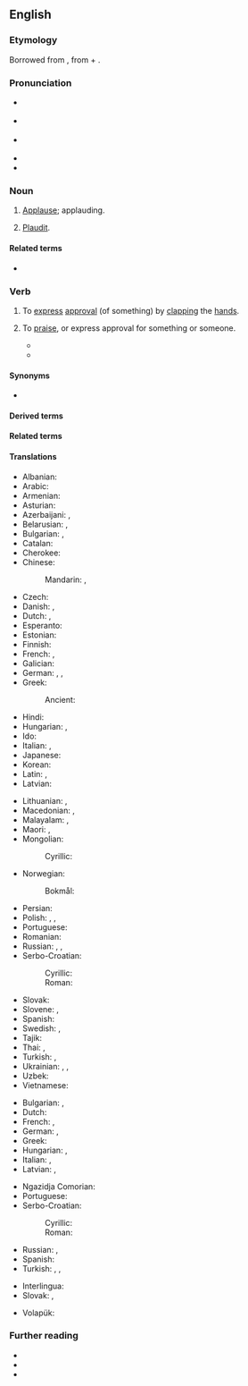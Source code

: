 ==English==

===Etymology===
Borrowed from {{bor|en|la|applaudere||to clap the hands together, applaud}}, from {{m|la|ad||to}} + {{m|la|plaudere||to strike, clap}}.

===Pronunciation===
* {{a|UK}} {{IPA|en|/əˈplɔːd/}}
* {{a|US}} {{IPA|en|/əˈplɔd/}}
* {{a|cot-caught}} {{IPA|en|/əˈplɑd/}}
* {{audio|en|en-us-applaud.ogg|Audio (GA)}}
* {{rhymes|en|ɔːd|s=2}}

===Noun===
{{en-noun}}

# {{lb|en|obsolete}} [[applause|Applause]]; applauding.
# {{lb|en|obsolete}} [[plaudit|Plaudit]].

====Related terms====
* {{l|en|applause}}

===Verb===
{{en-verb}}

# {{lb|en|transitive|intransitive}} To [[express]] [[approval]] (of something) by [[clap|clapping]] the [[hand]]s.
#: {{ux|en|After the performance, the audience '''applauded''' for five minutes.}}
# {{lb|en|transitive|intransitive}} To [[praise]], or express approval for something or someone.
#: {{ux|en|Although we don't like your methods, we '''applaud''' your motives.}}
#*{{RQ:Shakespeare Pericles|II|v|34|passage=Now by the Gods, I do '''applaude''' his courage.}}
#* {{quote-journal|en|date=December 10, 2011|author=David Ornstein| title=Arsenal 1 - 0 Everton| work=BBC Sport| url=http://news.bbc.co.uk/sport2/hi/football/16015017.stm| passage=It moved him to within one goal of {{w|Thierry Henry}}'s 34 in 2004 and Henry - honoured with a statue outside the stadium on Friday - rose from his seat in the stands to '''applaud''' {{w|Robin Van Persie|Van Persie}}.}}

====Synonyms====
* {{l|en|beclap#Etymology_2|beclap}}

====Derived terms====
{{der2|en|applaud to the echo|reapplaud}}

====Related terms====
{{rel2|en|{{l|en|explosion}}
|{{l|en|implode}}
|{{l|en|plaudit}}
|{{l|en|plausible}}
|{{l|en|implausible}}
}}

====Translations====
{{trans-top|to express approval by clapping}}
* Albanian: {{t+|sq|duartrokas}}
* Arabic: {{t|ar|صَفَّقَ}}
* Armenian: {{t+|hy|ծափահարել}}
* Asturian: {{t|ast|aplaudir}}
* Azerbaijani: {{t+|az|alqışlamaq}}, {{t|az|əl çalmaq}}
* Belarusian: {{t|be|апладзі́раваць|impf}}, {{t|be|пляска́ць|impf}} {{qualifier|у дало́ні}}
* Bulgarian: {{t+|bg|аплоди́рам|impf|pf}}, {{t+|bg|ръкопляска́м|impf}}
* Catalan: {{t+|ca|aplaudir}}
* Cherokee: {{t|chr|ᏓᏏᏛᏂᎭ}}
* Chinese:
*: Mandarin: {{t+|cmn|拍手|tr=pāishǒu}}, {{t+|cmn|鼓掌|tr=gǔzhǎng}}
* Czech: {{t+|cs|tleskat|impf}}
* Danish: {{t|da|applaudere}}, {{t+|da|klappe}}
* Dutch: {{t+|nl|applaudisseren}}, {{t+|nl|klappen}}
* Esperanto: {{t|eo|aplaŭdi}}
* Estonian: {{t+|et|aplodeerima}}
* Finnish: {{t+|fi|taputtaa}}
* French: {{t+|fr|applaudir}}, {{t+|fr|ovationner}}
* Galician: {{t|gl|aplaudir}}
* German: {{t+|de|applaudieren}}, {{t+|de|klatschen}}, {{t|de|Beifall klatschen}}
* Greek: {{t+|el|χειροκροτώ}}
*: Ancient: {{t|grc|κροτέω}}
* Hindi: {{t|hi|ताली बजाना}}
* Hungarian: {{t+|hu|tapsol}}, {{t+|hu|megtapsol}}
* Ido: {{t+|io|aklamar}}
* Italian: {{t+|it|applaudire}}, {{t+|it|congratularsi}}
* Japanese: {{t+|ja|拍手|alt=拍手する|tr=はくしゅする, hakushu suru}}
* Korean: {{t+|ko|박수하다}}
* Latin: {{t|la|plaudō}}, {{t|la|applaudō}}
* Latvian: {{t|lv|aplaudēt}}
{{trans-mid}}
* Lithuanian: {{t+|lt|ploti}}, {{t|lt|paploti}}
* Macedonian: {{t|mk|аплауди́ра|impf|pf}}, {{t|mk|ракоплеска|impf}}
* Malayalam: {{t+|ml|കയ്യടി}}, {{t|ml|കരഘോഷം}}
* Maori: {{t|mi|pakipaki}}, {{t|mi|umere}}
* Mongolian:
*: Cyrillic: {{t|mn|алга таших}}
* Norwegian:
*: Bokmål: {{t|nb|klappe}}
* Persian: {{t+|fa|کف زدن|tr=kaf zadan}}
* Polish: {{t+|pl|klaskać|impf}}, {{t+|pl|oklaskiwać}}, {{t+|pl|bić brawo|impf}}
* Portuguese: {{t+|pt|aplaudir}}
* Romanian: {{t+|ro|aplauda}}
* Russian: {{t+|ru|аплоди́ровать|impf}}, {{t+|ru|хло́пать|impf}} {{qualifier|в ладо́ши}}, {{t+|ru|рукоплеска́ть|impf}}
* Serbo-Croatian:
*: Cyrillic: {{t|sh|аплауди́рати|impf|pf}}
*: Roman: {{t+|sh|aplaudírati|impf|pf}}
* Slovak: {{t|sk|tlieskať|impf}}
* Slovene: {{t|sl|aplavdirati|impf}}, {{t+|sl|ploskati|impf}}
* Spanish: {{t+|es|aplaudir}}
* Swedish: {{t+|sv|applådera}}, {{t+|sv|klappa}}
* Tajik: {{t|tg|кафкӯбӣ кардан}}
* Thai: {{t+|th|ปรบ}}, {{t|th|ตบมือ}}
* Turkish: {{t+|tr|alkışlamak}}, {{t+|tr|el çırpmak}}
* Ukrainian: {{t+|uk|аплодува́ти|impf}}, {{t|uk|плеска́ти|impf}} {{qualifier|в доло́ні}}, {{t|uk|рукоплеска́ти|impf}}
* Uzbek: {{t|uz|olqishlab chapak}}
* Vietnamese: {{t+|vi|vỗ tay}}
{{trans-bottom}}

{{trans-top|to praise, or express approval by words}}
* Bulgarian: {{t+|bg|хва́ля|impf}}, {{t+|bg|одобря́вам|impf}}
* Dutch: {{t+|nl|applaudisseren}}
* French: {{t+|fr|louer}}, {{t+|fr|approuver}}
* German: {{t+|de|loben}}, {{t+|de|befürworten}}
* Greek: {{t+|el|επικροτώ}}
* Hungarian: {{t+|hu|helyesel}}, {{t+|hu|dicsér}}
* Italian: {{t+|it|lodare}}, {{t+|it|approvare}}
* Latvian: {{t|lv|atzīt}}, {{t|lv|apsveikt}}
{{trans-mid}}
* Ngazidja Comorian: {{t|zdj|shangiria|alt=ushangiria}}
* Portuguese: {{t+|pt|aplaudir}}
* Serbo-Croatian:
*: Cyrillic: {{t|sh|аплауди́рати|impf|pf}}
*: Roman: {{t+|sh|aplaudírati|impf|pf}}
* Russian: {{t+|ru|хвали́ть|impf}}, {{t+|ru|одобря́ть|impf}}
* Spanish: {{t+|es|aplaudir}}
* Turkish: {{t+|tr|beğenmek}}, {{t+|tr|takdir etmek}}, {{t+|tr|alkışlamak}}
{{trans-bottom}}

{{checktrans-top}}
* Interlingua: {{t-check|ia|applaudir}}
* Slovak: {{t-check|sk|tlieskať}}, {{t-check|sk|aplaudovať}}
{{trans-mid}}
* Volapük: {{t+check|vo|lobülön}}
{{trans-bottom}}

===Further reading===
* {{R:Webster 1913}}
* {{R:Century 1911}}
* {{R:OneLook}}
